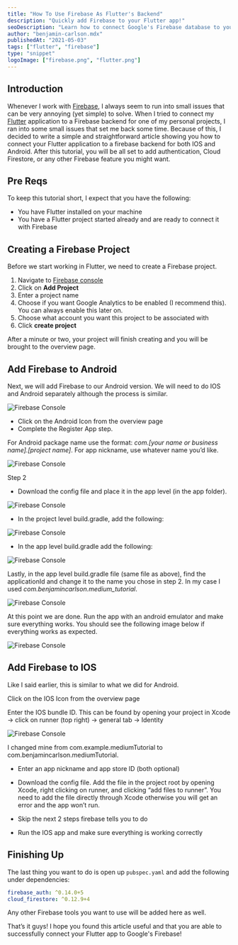 ```yaml
---
title: "How To Use Firebase As Flutter's Backend"
description: "Quickly add Firebase to your Flutter app!"
seoDescription: "Learn how to connect Google's Firebase database to your Flutter mobile app easily."
author: "benjamin-carlson.mdx"
publishedAt: "2021-05-03"
tags: ["flutter", "firebase"]
type: "snippet"
logoImage: ["firebase.png", "flutter.png"]
---
```


## Introduction

Whenever I work with [Firebase](https://console.firebase.google.com/u/0/), I always seem to run into small issues that can be very annoying (yet simple) to solve. When I tried to connect my [Flutter](https://flutter.dev/) application to a Firebase backend for one of my personal projects, I ran into some small issues that set me back some time. Because of this, I decided to write a simple and straightforward article showing you how to connect your Flutter application to a firebase backend for both IOS and Android. After this tutorial, you will be all set to add authentication, Cloud Firestore, or any other Firebase feature you might want.

## Pre Reqs

To keep this tutorial short, I expect that you have the following:

- You have Flutter installed on your machine
- You have a Flutter project started already and are ready to connect it with Firebase

## Creating a Firebase Project

Before we start working in Flutter, we need to create a Firebase project.

1. Navigate to [Firebase console](https://console.firebase.google.com/)
2. Click on **Add Project**
3. Enter a project name
4. Choose if you want Google Analytics to be enabled (I recommend this). You can always enable this later on.
5. Choose what account you want this project to be associated with
6. Click **create project**

After a minute or two, your project will finish creating and you will be brought to the overview page.

## Add Firebase to Android

Next, we will add Firebase to our Android version. We will need to do IOS and Android separately although the process is similar.

![Firebase Console](/content/articles/connect-flutter-to-firebase/console.png)

- Click on the Android Icon from the overview page
- Complete the Register App step.

For Android package name use the format: _com.[your name or business name].[project name]_. For app nickname, use whatever name you’d like.

![Firebase Console](/content/articles/connect-flutter-to-firebase/add.png)

Step 2

- Download the config file and place it in the app level (in the app folder).

![Firebase Console](/content/articles/connect-flutter-to-firebase/app-level.png)

- In the project level build.gradle, add the following:

![Firebase Console](/content/articles/connect-flutter-to-firebase/build.gradle.png)

- In the app level build.gradle add the following:

![Firebase Console](/content/articles/connect-flutter-to-firebase/app-level-build.gradle.png)

Lastly, in the app level build.gradle file (same file as above), find the applicationId and change it to the name you chose in step 2. In my case I used _com.benjamincarlson.medium_tutorial_.

![Firebase Console](/content/articles/connect-flutter-to-firebase/name.png)

At this point we are done. Run the app with an android emulator and make sure everything works. You should see the following image below if everything works as expected.

![Firebase Console](/content/articles/connect-flutter-to-firebase/working-android.png)

## Add Firebase to IOS

Like I said earlier, this is similar to what we did for Android.

Click on the IOS Icon from the overview page

Enter the IOS bundle ID. This can be found by opening your project in Xcode -> click on runner (top right) -> general tab -> Identity

![Firebase Console](/content/articles/connect-flutter-to-firebase/bundle-id.png)

I changed mine from com.example.mediumTutorial to com.benjamincarlson.mediumTutorial.

- Enter an app nickname and app store ID (both optional)

- Download the config file. Add the file in the project root by opening Xcode, right clicking on runner, and clicking “add files to runner”. You need to add the file directly through Xcode otherwise you will get an error and the app won’t run.

- Skip the next 2 steps firebase tells you to do

- Run the IOS app and make sure everything is working correctly

## Finishing Up

The last thing you want to do is open up `pubspec.yaml` and add the following under dependencies:

```dart:pubspec.yaml
firebase_auth: ^0.14.0+5
cloud_firestore: ^0.12.9+4
```

Any other Firebase tools you want to use will be added here as well.

That’s it guys! I hope you found this article useful and that you are able to successfully connect your Flutter app to Google's Firebase!
